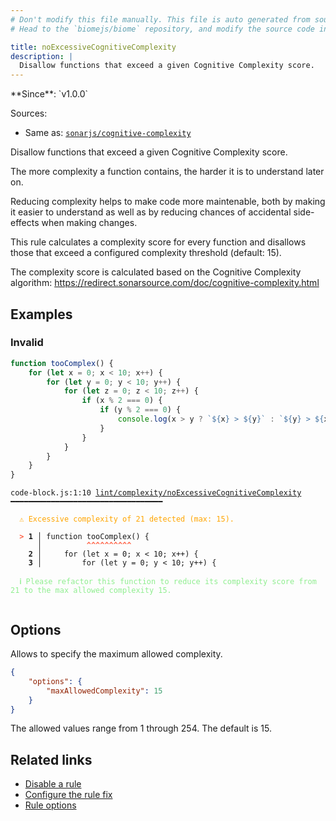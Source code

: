 ```yaml
---
# Don't modify this file manually. This file is auto generated from source, and you will lose your changes next time the website is built.
# Head to the `biomejs/biome` repository, and modify the source code in there.

title: noExcessiveCognitiveComplexity
description: |
  Disallow functions that exceed a given Cognitive Complexity score.
---
```


<Tabs>
<TabItem label="JavaScript (and super languages)" icon="seti:javascript">
**Since**: `v1.0.0`

Sources: 
- Same as: <a href="https://github.com/SonarSource/eslint-plugin-sonarjs/blob/HEAD/docs/rules/cognitive-complexity.md" target="_blank"><code>sonarjs/cognitive-complexity</code></a>

Disallow functions that exceed a given Cognitive Complexity score.

The more complexity a function contains, the harder it is to understand
later on.

Reducing complexity helps to make code more maintenable, both by making
it easier to understand as well as by reducing chances of accidental
side-effects when making changes.

This rule calculates a complexity score for every function and disallows
those that exceed a configured complexity threshold (default: 15).

The complexity score is calculated based on the Cognitive Complexity
algorithm: https://redirect.sonarsource.com/doc/cognitive-complexity.html

## Examples

### Invalid

```js
function tooComplex() {
    for (let x = 0; x < 10; x++) {
        for (let y = 0; y < 10; y++) {
            for (let z = 0; z < 10; z++) {
                if (x % 2 === 0) {
                    if (y % 2 === 0) {
                        console.log(x > y ? `${x} > ${y}` : `${y} > ${x}`);
                    }
                }
            }
        }
    }
}
```

<pre class="language-text"><code class="language-text">code-block.js:1:10 <a href="https://biomejs.dev/linter/rules/no-excessive-cognitive-complexity">lint/complexity/noExcessiveCognitiveComplexity</a> ━━━━━━━━━━━━━━━━━━━━━━━━━━━━━━━━━━<br /><br />  <strong><span style="color: Orange;">⚠</span></strong> <span style="color: Orange;">Excessive complexity of 21 detected (max: 15).</span><br />  <br />  <strong><span style="color: Tomato;">&gt;</span></strong> <strong>1 │ </strong>function tooComplex() &#123;<br />   <strong>   │ </strong>         <strong><span style="color: Tomato;">^</span></strong><strong><span style="color: Tomato;">^</span></strong><strong><span style="color: Tomato;">^</span></strong><strong><span style="color: Tomato;">^</span></strong><strong><span style="color: Tomato;">^</span></strong><strong><span style="color: Tomato;">^</span></strong><strong><span style="color: Tomato;">^</span></strong><strong><span style="color: Tomato;">^</span></strong><strong><span style="color: Tomato;">^</span></strong><strong><span style="color: Tomato;">^</span></strong><br />    <strong>2 │ </strong>    for (let x = 0; x &lt; 10; x++) &#123;<br />    <strong>3 │ </strong>        for (let y = 0; y &lt; 10; y++) &#123;<br />  <br />  <strong><span style="color: lightgreen;">ℹ</span></strong> <span style="color: lightgreen;">Please refactor this function to reduce its complexity score from 21 to the max allowed complexity 15.</span><br />  <br /></code></pre>

## Options

Allows to specify the maximum allowed complexity.

```json
{
    "options": {
        "maxAllowedComplexity": 15
    }
}
```

The allowed values range from 1 through 254. The default is 15.

## Related links

- [Disable a rule](/linter/#disable-a-lint-rule)
- [Configure the rule fix](/linter#configure-the-rule-fix)
- [Rule options](/linter/#rule-options)

</TabItem>
</Tabs>

